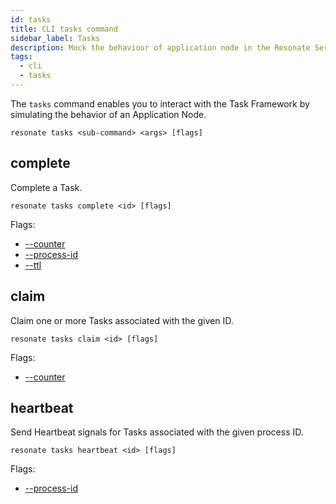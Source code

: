 ```yaml
---
id: tasks
title: CLI tasks command
sidebar_label: Tasks
description: Mock the behaviour of application node in the Resonate Server.
tags:
  - cli
  - tasks
---
```


The `tasks` command enables you to interact with the Task Framework by simulating the behavior of an Application Node.

```shell
resonate tasks <sub-command> <args> [flags]
```

## complete

Complete a Task.

```shell
resonate tasks complete <id> [flags]
```

Flags:

- [--counter](/operate/cli-reference/flags#--counter)
- [--process-id](/operate/cli-reference/flags#--process-id)
- [--ttl](/operate/cli-reference/flags#--ttl)

## claim

Claim one or more Tasks associated with the given ID.

```shell
resonate tasks claim <id> [flags]
```

Flags:

- [--counter](/operate/cli-reference/flags#--counter)

## heartbeat

Send Heartbeat signals for Tasks associated with the given process ID.

```shell
resonate tasks heartbeat <id> [flags]
```

Flags:

- [--process-id](/operate/cli-reference/flags#--process-id)